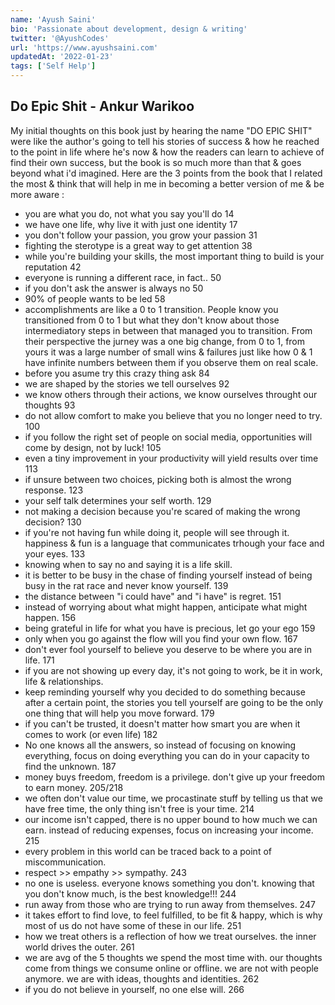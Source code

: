 ```yaml
---
name: 'Ayush Saini'
bio: 'Passionate about development, design & writing'
twitter: '@AyushCodes'
url: 'https://www.ayushsaini.com'
updatedAt: '2022-01-23'
tags: ['Self Help']
---
```


## Do Epic Shit - Ankur Warikoo

My initial thoughts on this book just by hearing the name "DO EPIC SHIT" were like the author's going to tell his stories of success & how he reached to the point in life where he's now & how the readers can learn to achieve of find their own success, but the book is so much more than that & goes beyond what i'd imagined. Here are the 3 points from the book that I related the most & think that will help in me in becoming a better version of me & be more aware :

- you are what you do, not what you say you'll do 14
- we have one life, why live it with just one identity 17
- you don't follow your passion, you grow your passion 31
- fighting the sterotype is a great way to get attention 38
- while you're building your skills, the most important thing to build is your reputation 42
- everyone is running a different race, in fact.. 50
- if you don't ask the answer is always no 50
- 90% of people wants to be led 58
- accomplishments are like a 0 to 1 transition. People know you transitioned from 0 to 1 but what they don't know about those intermediatory steps in between that managed you to transition. From their perspective the jurney was a one big change, from 0 to 1, from yours it was a large number of small wins & failures just like how 0 & 1 have infinite numbers between them if you observe them on real scale. 
- before you asume try this crazy thing ask 84
- we are shaped by the stories we tell ourselves 92
- we know others through their actions, we know ourselves throught our thoughts 93
- do not allow comfort to make you believe that you no longer need to try. 100
- if you follow the right set of people on social media, opportunities will come by design, not by luck! 105
- even a tiny improvement in your productivity will yield results over time 113
- if unsure between two choices, picking both is almost the wrong response. 123
- your self talk determines your self worth. 129
- not making a decision because you're scared of making the wrong decision? 130
- if you're not having fun while doing it, people will see through it. happiness & fun is a language that communicates trhough your face and your eyes. 133
- knowing when to say no and saying it is a life skill.
- it is better to be busy in the chase of finding yourself instead of being busy in the rat race and never know yourself. 139
- the distance between "i could have" and "i have" is regret. 151
- instead of worrying about what might happen, anticipate what might happen. 156
- being grateful in life for what you have is precious, let go your ego 159
- only when you go against the flow will you find your own flow. 167
- don't ever fool yourself to believe you deserve to be where you are in life. 171
- if you are not showing up every day, it's not going to work, be it in work, life & relationships.
- keep reminding yourself why you decided to do something because after a certain point, the stories you tell yourself are going to be the only one thing that will help you move forward. 179
- if you can't be trusted, it doesn't matter how smart you are when it comes to work (or even life) 182
- No one knows all the answers, so instead of focusing on knowing everything, focus on doing everything you can do in your capacity to find the unknown. 187
- money buys freedom, freedom is a privilege. don't give up your freedom to earn money. 205/218
- we often don't value our time, we procastinate stuff by telling us that we have free time, the only thing isn't free is your time. 214
- our income isn't capped, there is no upper bound to how much we can earn. instead of reducing expenses, focus on increasing your income. 215
- every problem in this world can be traced back to a point of miscommunication.
- respect >> empathy >> sympathy. 243
- no one is useless. everyone knows something you don't. knowing that you don't know much, is the best knowledge!!! 244
- run away from those who are trying to run away from themselves. 247
- it takes effort to find love, to feel fulfilled, to be fit & happy, which is why most of us do not have some of these in our life. 251
- how we treat others is a reflection of how we treat ourselves. the inner world drives the outer. 261
- we are avg of the 5 thoughts we spend the most time with. our thoughts come from things we consume online or offline. we are not with people anymore. we are with ideas, thoughts and identities. 262
- if you do not believe in yourself, no one else will. 266

